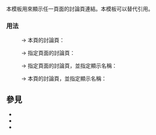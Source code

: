 {{NoteTA|G1=MediaWiki}}{{Documentation subpage}}
<!-- PLEASE ADD CATEGORIES AND INTERWIKIS AT THE BOTTOM OF THIS PAGE -->

本模板用來顯示任一頁面的討論頁連結。本模板可以替代引用。

=== 用法 ===
:{{tlx|Talk}} → 本頁的討論頁：{{Talk}}
:{{tlx|Talk|File:Example.jpg}} → 指定頁面的討論頁：{{Talk|File:Example.jpg}}
:{{tlx|Talk|Foo|Bar}} → 指定頁面的討論頁，並指定顯示名稱：{{Talk|Foo|Bar}}
:{{tlx|Talk|2=2=Talk page}} → 本頁的討論頁，並指定顯示名稱：{{Talk|2=Talk page}}
</pre>

==參見==
*{{tl|Article}}
*{{tl|Further}}
*{{tl|See also}}

<includeonly>{{Sandbox other||
<!-- CATEGORIES AND INTERWIKIS HERE, THANKS -->
[[Category:Internal link templates]]
}}</includeonly>